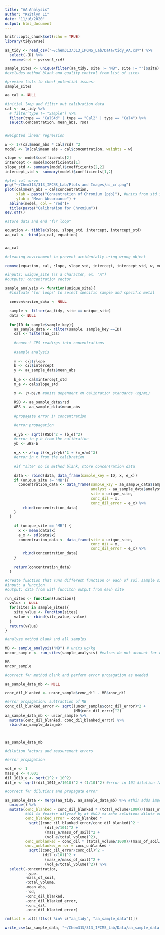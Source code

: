 ```yaml
---
title: "AA Analysis"
author: "Kaitlyn Li"
date: "11/16/2020"
output: html_document
---
```


```r
knitr::opts_chunk$set(echo = TRUE)
library(tidyverse)
```

```r
aa_tidy <- read_csv("~/Chem313/313_IPCMS_Lab/Data/tidy_AA.csv") %>%
  select(-ID) %>%
  rename(rsd = percent_rsd)
```

```r
sample_sites <- unique(filter(aa_tidy, site != "MB", site != "")$site)
#excludes method blank and quality control from list of sites

#preview lists to check potential issues:
sample_sites
```

```r
aa_cal <- NULL

#initial loop and filter out calibration data
cal <- aa_tidy %>%
  # filter(type != "Sample") %>%
  filter(type == "CalStd" | type == "Cal2" | type == "Cal4") %>%
  select(concentration, mean_abs, rsd)


#weighted linear regression

w <- 1/(cal$mean_abs * cal$rsd) ^2
model <- lm(cal$mean_abs ~ cal$concentration, weights = w)

slope <- model$coefficients[2]
intercept <- model$coefficients[1]
slope_std <- summary(model)$coefficients[2,2]
intercept_std <- summary(model)$coefficients[1,2]

#plot cal curve
png("~/Chem313/313_IPCMS_Lab/Plots and Images/aa_cr.png")
plot(cal$mean_abs ~ cal$concentration,
     xlab = paste("Concentration of Chromium (ppb)"), #units from std solution prepared at ohsu (ug/L)
     ylab = "Mean Absorbance") +
  abline(model, col = "red")+
  title(paste("Calibration for Chromium"))
dev.off()

#store data and end "for loop"

equation <- tibble(slope, slope_std, intercept, intercept_std)  
aa_cal <- rbind(aa_cal, equation)


aa_cal

#cleaning environment to prevent accidentally using wrong object

remove(equation, cal, slope, slope_std, intercept, intercept_std, w, model)
```

```r
#inputs: unique_site (as a character, ex. "A")
#outputs: concentration vector

sample_analysis <- function(unique_site){
  #inituate "for loops" to select specific sample and specific metal
  
  concentration_data <- NULL
  
  sample <- filter(aa_tidy, site == unique_site)
  data <- NULL
    
  for(ID in sample$sample_key){
    aa_sample_data <- filter(sample, sample_key ==ID)
    cal <- filter(aa_cal)
    
    #convert CPS readings into concentrations
    
    #sample analysis
    
    m <- cal$slope
    b <- cal$intercept
    y <- aa_sample_data$mean_abs
    
    b_e <- cal$intercept_std
    m_e <- cal$slope_std
    
    x <- (y-b)/m #unite dependent on calibration standards (kg/mL)
    
    RSD <- aa_sample_data$rsd
    ABS <- aa_sample_data$mean_abs
    
    #propagate error in concentration
    
    #error propagation
    
    e_yb <- sqrt((RSD)^2 + (b_e)^2)
    #error in y-b from the calibration
    yb <- ABS-b
    
    e_x <- x*sqrt((e_yb/yb)^2 + (m_e/m)^2)
    #error in x from the calibration
    
    #if "site" no in method blank, store concentration data
    
    data <- rbind(data, data_frame(sample_key = ID, x, e_x))
    if (unique_site != "MB"){
      concentration_data <- data_frame(sample_key = aa_sample_data$sample_key,
                                       analyst = aa_sample_data$analyst,
                                       site = unique_site,
                                       conc_dil = x,
                                       conc_dil_error = e_x) %>%
        rbind(concentration_data)
    }
  }
    
    if (unique_site == "MB") {
      x <- mean(data$x)
      e_x <- sd(data$x)
      concentration_data <- data_frame(site = unique_site,
                                       conc_dil = x,
                                       conc_dil_error = e_x) %>%
        rbind(concentration_data)
    }
  
    return(concentration_data)
  }
```

```r
#create function that runs different function on each of soil sample sites
#input: a function
#output: data from with funciton output from each site

run_sites <- function(Function){
  value <- NULL
  for(sites in sample_sites){
    site_value <- Function(sites)
    value <- rbind(site_value, value)
  }
  return(value)
}
```

```r
#analyze method blank and all samples

MB <- sample_analysis("MB") # units ug/kg
uncor_sample <- run_sites(sample_analysis) #values do not account for dilutions (ug/kg)

MB
uncor_sample
```

```r
#correct for method blank and perform error propagation as needed

aa_sample_data_mb <- NULL

conc_dil_blanked <- uncor_sample$conc_dil - MB$conc_dil

#error propagation: subtraction of MB
conc_dil_blanked_error <- sqrt((uncor_sample$conc_dil_error)^2 +
                               (MB$conc_dil_error)^2)
aa_sample_data_mb <- uncor_sample %>%
  mutate(conc_dil_blanked, conc_dil_blanked_error) %>%
  rbind(aa_sample_data_mb)



aa_sample_data_mb
```

```r
#dilution factors and measurement errors

#error propagation

vol_e <- 1
mass_e <- 0.001
dil_1010_e <- sqrt(1^2 + 10^2)
dil_e <- sqrt((dil_1010_e/1010)^2 + (1/10)^2) #error in 101 dilution factor

#correct for dilutions and propagate error

aa_sample_data <- merge(aa_tidy, aa_sample_data_mb) %>% #this adds important details like soil mass
  unique() %>%
  mutate(conc_blanked = conc_dil_blanked * (total_volume/1000)/(mass_of_soil/1000) * 100,
         #101 is foactor dilyted by at OHSU to make solutions dilute enough to run ICPMS on.
         conc_blanked_error = conc_blanked *
           sqrt((conc_dil_blanked_error/conc_dil_blanked)^2 +
                  (dil_e/101)^2 +
                  (mass_e/mass_of_soil)^2 +
                  (vol_e/total_volume)^2),
         conc_unblanked = conc_dil * (total_volume/1000)/(mass_of_soil/1000)*101,
         conc_unblanked_error = conc_unblanked *
           sqrt((conc_dil_error/conc_dil)^2 +
                 (dil_e/101)^2 +
                  (mass_e/mass_of_soil)^2 +
                  (vol_e/total_volume)^2)) %>%
  select(-concentration,
         -type,
         -mass_of_soil,
         -total_volume,
         -mean_abs,
         -rsd,
         -conc_dil_blanked,
         -conc_dil_blanked_error,
         -conc_dil,
         -conc_dil_blanked_error)
```

```r
rm(list = ls()[!(ls() %in% c("aa_tidy", "aa_sample_data"))])

write_csv(aa_sample_data, "~/Chem313/313_IPCMS_Lab/Data/aa_sample_data.csv")
```

